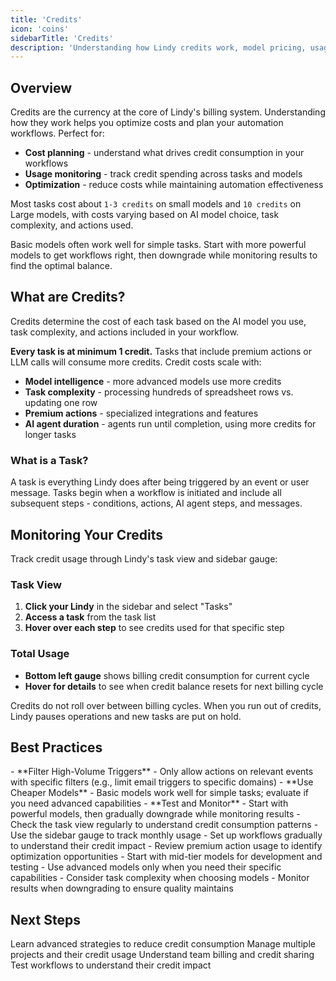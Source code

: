 ```yaml
---
title: 'Credits'
icon: 'coins'
sidebarTitle: 'Credits'
description: 'Understanding how Lindy credits work, model pricing, usage monitoring, and optimization strategies for your automation workflows'
---
```


## Overview

Credits are the currency at the core of Lindy's billing system. Understanding how they work helps you optimize costs and plan your automation workflows. Perfect for:

- **Cost planning** - understand what drives credit consumption in your workflows
- **Usage monitoring** - track credit spending across tasks and models
- **Optimization** - reduce costs while maintaining automation effectiveness

Most tasks cost about `1-3 credits` on small models and `10 credits` on Large models, with costs varying based on AI model choice, task complexity, and actions used.

<Tip>
Basic models often work well for simple tasks. Start with more powerful models to get workflows right, then downgrade while monitoring results to find the optimal balance.
</Tip>

## What are Credits?

Credits determine the cost of each task based on the AI model you use, task complexity, and actions included in your workflow.

**Every task is at minimum 1 credit.** Tasks that include premium actions or LLM calls will consume more credits. Credit costs scale with:

- **Model intelligence** - more advanced models use more credits
- **Task complexity** - processing hundreds of spreadsheet rows vs. updating one row
- **Premium actions** - specialized integrations and features
- **AI agent duration** - agents run until completion, using more credits for longer tasks

### What is a Task?

A task is everything Lindy does after being triggered by an event or user message. Tasks begin when a workflow is initiated and include all subsequent steps - conditions, actions, AI agent steps, and messages.

## Monitoring Your Credits

Track credit usage through Lindy's task view and sidebar gauge:

### Task View
1. **Click your Lindy** in the sidebar and select "Tasks"
2. **Access a task** from the task list
3. **Hover over each step** to see credits used for that specific step

### Total Usage
- **Bottom left gauge** shows billing credit consumption for current cycle
- **Hover for details** to see when credit balance resets for next billing cycle

<Warning>
Credits do not roll over between billing cycles. When you run out of credits, Lindy pauses operations and new tasks are put on hold.
</Warning>

## Best Practices

<AccordionGroup>
  <Accordion title="Optimize Credit Usage">
    - **Filter High-Volume Triggers** - Only allow actions on relevant events with specific filters (e.g., limit email triggers to specific domains)
    - **Use Cheaper Models** - Basic models work well for simple tasks; evaluate if you need advanced capabilities
    - **Test and Monitor** - Start with powerful models, then gradually downgrade while monitoring results
  </Accordion>

  <Accordion title="Monitor and Plan">
    - Check the task view regularly to understand credit consumption patterns
    - Use the sidebar gauge to track monthly usage
    - Set up workflows gradually to understand their credit impact
    - Review premium action usage to identify optimization opportunities
  </Accordion>

  <Accordion title="Model Selection Strategy">
    - Start with mid-tier models for development and testing
    - Use advanced models only when you need their specific capabilities
    - Consider task complexity when choosing models
    - Monitor results when downgrading to ensure quality maintains
  </Accordion>
</AccordionGroup>

## Next Steps

<CardGroup cols={2}>
  <Card title="Credit Optimizations" icon="chart-line" href="/account-billing/credit-optimizations">
    Learn advanced strategies to reduce credit consumption
  </Card>
  
  <Card title="Workspaces" icon="building" href="/account-billing/workspaces">
    Manage multiple projects and their credit usage
  </Card>
  
  <Card title="Teams" icon="users" href="/account-billing/teams">
    Understand team billing and credit sharing
  </Card>
  
  <Card title="Test Panel" icon="play" href="/testing/test-panel">
    Test workflows to understand their credit impact
  </Card>
</CardGroup>